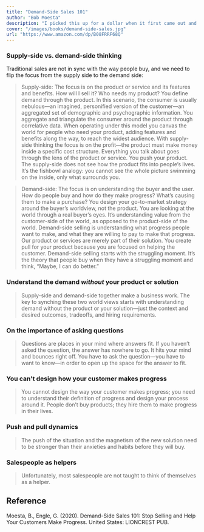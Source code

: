 ```yaml
---
title: "Demand-Side Sales 101"
author: "Bob Moesta"
description: "I picked this up for a dollar when it first came out and it changed the way I think about sales by describing the process through a Job-to-be-Done lens. This book helped clear up some misconceptions I had about JTBD, and gave me plenty of ideas for how to position features and interview customers."
cover: "/images/books/demand-side-sales.jpg"
url: "https://www.amazon.com/dp/B08FRRF68Q"
---
```


### Supply-side vs. demand-side thinking

Traditional sales are not in sync with the way people buy, and we need to flip the focus from the supply side to the demand side:

> Supply-side: The focus is on the product or service and its features and benefits. How will I sell it? Who needs my product? You define demand through the product. In this scenario, the consumer is usually nebulous—an imagined, personified version of the customer—an aggregated set of demographic and psychographic information. You aggregate and triangulate the consumer around the product through correlative data. When operating under this model you canvas the world for people who need your product, adding features and benefits along the way, to reach the widest audience. With supply-side thinking the focus is on the profit—the product must make money inside a specific cost structure. Everything you talk about goes through the lens of the product or service. You push your product. The supply-side does not see how the product fits into people’s lives. It’s the fishbowl analogy: you cannot see the whole picture swimming on the inside, only what surrounds you.

> Demand-side: The focus is on understanding the buyer and the user. How do people buy and how do they make progress? What’s causing them to make a purchase? You design your go-to-market strategy around the buyer’s worldview, not the product. You are looking at the world through a real buyer’s eyes. It’s understanding value from the customer-side of the world, as opposed to the product-side of the world. Demand-side selling is understanding what progress people want to make, and what they are willing to pay to make that progress. Our product or services are merely part of their solution. You create pull for your product because you are focused on helping the customer. Demand-side selling starts with the struggling moment. It’s the theory that people buy when they have a struggling moment and think, “Maybe, I can do better.”

### Understand the demand _without_ your product or solution

> Supply-side and demand-side together make a business work. The key to synching these two world views starts with understanding demand without the product or your solution—just the context and desired outcomes, tradeoffs, and hiring requirements.

### On the importance of asking questions

> Questions are places in your mind where answers fit. If you haven’t asked the question, the answer has nowhere to go. It hits your mind and bounces right off. You have to ask the question—you have to want to know—in order to open up the space for the answer to fit.

### You can't design how your customer makes progress

> You cannot design the way your customer makes progress; you need to understand their definition of progress and design your process around it. People don’t buy products; they hire them to make progress in their lives.

### Push and pull dynamics

> The push of the situation and the magnetism of the new solution need to be stronger than their anxieties and habits before they will buy.

### Salespeople as helpers

> Unfortunately, most salespeople are not taught to think of themselves as a helper.

## Reference

Moesta, B., Engle, G. (2020). Demand-Side Sales 101: Stop Selling and Help Your Customers Make Progress. United States: LIONCREST PUB.
